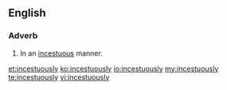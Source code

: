 ==English==

===Adverb===
{{en-adv|-}}

# In an [[incestuous]] manner.

[[et:incestuously]]
[[ko:incestuously]]
[[io:incestuously]]
[[my:incestuously]]
[[te:incestuously]]
[[vi:incestuously]]